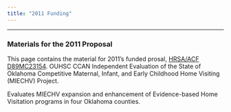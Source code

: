 ```yaml
---
title: "2011 Funding"
---
```


***

### Materials for the 2011 Proposal

This page contains the material for 2011's funded prosal, [HRSA/ACF D89MC23154](https://perf-data.hrsa.gov/mchb/DGISReports/Abstract/AbstractDetails.aspx?Source=TVIS&GrantNo=D89MC23154&FY=2012).
OUHSC CCAN Independent Evaluation of the State of Oklahoma Competitive Maternal, Infant, and Early Childhood Home Visiting (MIECHV) Project. 

Evaluates MIECHV expansion and enhancement of Evidence-based Home Visitation programs in four Oklahoma counties.  


